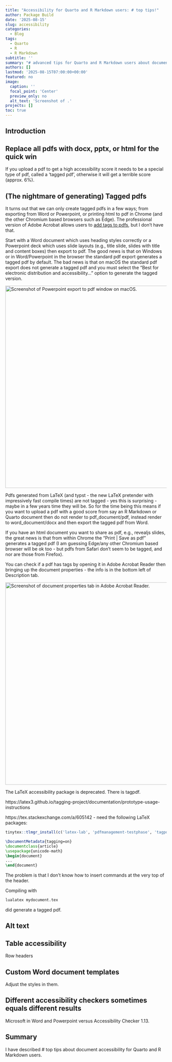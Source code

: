 ```yaml
---
title: "Accessibility for Quarto and R Markdown users: # top tips!"
author: Package Build
date: '2025-08-15'
slug: accessibility
categories:
  - Blog
tags:
  - Quarto
  - R
  - R Markdown
subtitle: ''
summary: "# advanced tips for Quarto and R Markdown users about document accessibility."
authors: []
lastmod: '2025-08-15T07:00:00+00:00'
featured: no
image:
  caption: ''
  focal_point: 'Center'
  preview_only: no
  alt_text: 'Screenshot of .'
projects: []
toc: true
---
```


## Introduction

## Replace all pdfs with docx, pptx, or html for the quick win

If you upload a pdf to get a high accessibility score it needs to be a special type of pdf, called a 'tagged pdf', otherwise it will get a terrible score (approx. 6%).

## (The nightmare of generating) Tagged pdfs

It turns out that we can only create tagged pdfs in a few ways; from exporting from Word or Powerpoint, or printing html to pdf in Chrome (and the other Chromium based browsers such as Edge). The professional version of Adobe Acrobat allows users to [add tags to pdfs](https://helpx.adobe.com/uk/acrobat/using/editing-document-structure-content-tags.html), but I don't have that.

Start with a Word document which uses heading styles correctly or a Powerpoint deck which uses slide layouts (e.g., title slide, slides with title and content boxes) then export to pdf. The good news is that on Windows or in Word/Powerpoint in the browser the standard pdf export generates a tagged pdf by default. The bad news is that on macOS the standard pdf export does not generate a tagged pdf and you must select the "Best for electronic distribution and accessibility..." option to generate the tagged version.

<img src="/post/2025/accessibility/img/powerpoint-macos-pdf-export.png" alt="Screenshot of Powerpoint export to pdf window on macOS." width="630" style="display: block; margin: auto;">

Pdfs generated from LaTeX (and typst - the new LaTeX pretender with impressively fast compile times) are not tagged - yes this is surprising - maybe in a few years time they will be. So for the time being this means if you want to upload a pdf with a good score from say an R Markdown or Quarto document then do not render to pdf_document/pdf, instead render to word_document/docx and then export the tagged pdf from Word.

If you have an html document you want to share as pdf, e.g., revealjs slides, the great news is that from within Chrome the "Print | Save as pdf" generates a tagged pdf (I am guessing Edge/any other Chromium based browser will be ok too - but pdfs from Safari don't seem to be tagged, and nor are those from Firefox).

You can check if a pdf has tags by opening it in Adobe Acrobat Reader then bringing up the document properties - the info is in the bottom left of Description tab.

<img src="/post/2025/accessibility/img/adobe-reader-pdf-info.png" alt="Screenshot of document properties tab in Adobe Acrobat Reader." width="630" style="display: block; margin: auto;">

The LaTeX accessibility package is deprecated. There is tagpdf.

https://latex3.github.io/tagging-project/documentation/prototype-usage-instructions

https://tex.stackexchange.com/a/605142 - need the following LaTeX packages: 

```r
tinytex::tlmgr_install(c('latex-lab', 'pdfmanagement-testphase', 'tagpdf', 'luamml'))
```

```latex
\DocumentMetadata{tagging=on}
\documentclass{article}
\usepackage{unicode-math}
\begin{document}
...
\end{document}
```

The problem is that I don't know how to insert commands at the very top of the header.

Compiling with 

```sh
lualatex mydocument.tex
```

did generate a tagged pdf.

## Alt text


## Table accessibility

Row headers

## Custom Word document templates

Adjust the styles in them.

## Different accessibility checkers sometimes equals different results

Microsoft in Word and Powerpoint versus Accessibility Checker 1.13.

## Summary

I have described # top tips about document accessibility for Quarto and R Markdown users.
